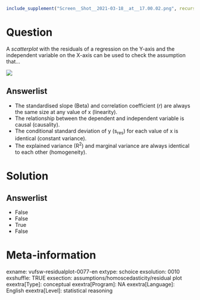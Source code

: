 ```r
include_supplement("Screen__Shot__2021-03-18__at__17.00.02.png", recursive = TRUE)
```

Question
========
A *scatterplot* with the residuals of a regression on the Y-axis and the independent variable on the X-axis can be used to check the assumption that...  
  
![](Screen__Shot__2021-03-18__at__17.00.02.png)

Answerlist
----------
* The standardised slope (Beta) and correlation coefficient (*r*) are always the same size at any value of x (linearity).
* The relationship between the dependent and independent variable is causal (causality).
* The conditional standard deviation of y (s<sub>res</sub>) for each value of x is identical (constant variance).
* The explained variance (R<sup>2</sup>) and marginal variance are always identical to each other (homogeneity).

Solution
========

Answerlist
----------
* False
* False
* True
* False

Meta-information
================
exname: vufsw-residualplot-0077-en
extype: schoice
exsolution: 0010
exshuffle: TRUE
exsection: assumptions/homoscedasticity/residual plot
exextra[Type]: conceptual
exextra[Program]: NA
exextra[Language]: English
exextra[Level]: statistical reasoning

